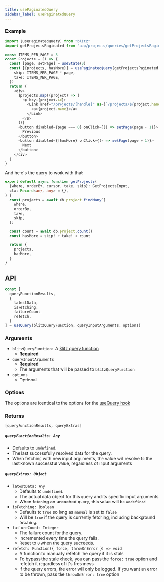 ```yaml
---
title: usePaginatedQuery
sidebar_label: usePaginatedQuery
---
```


### Example

```ts
import {usePaginatedQuery} from "blitz"
import getProjectsPaginated from "app/projects/queries/getProjectsPaginated"

const ITEMS_PER_PAGE = 3
const Projects = () => {
  const [page, setPage] = useState(0)
  const [{projects, hasMore}] = usePaginatedQuery(getProjectsPaginated, {
    skip: ITEMS_PER_PAGE * page,
    take: ITEMS_PER_PAGE,
  })
  return (
    <div>
      {projects.map((project) => (
        <p key={project.id}>
          <Link href="/projects/[handle]" as={`/projects/${project.handle}`}>
            <a>{project.name}</a>
          </Link>
        </p>
      ))}
      <button disabled={page === 0} onClick={() => setPage(page - 1)}>
        Previous
      </button>
      <button disabled={!hasMore} onClick={() => setPage(page + 1)}>
        Next
      </button>
    </div>
  )
}
```

And here's the query to work with that:

```ts
export default async function getProjects(
  {where, orderBy, cursor, take, skip}: GetProjectsInput,
  ctx: Record<any, any> = {},
) {
  const projects = await db.project.findMany({
    where,
    orderBy,
    take,
    skip,
  })

  const count = await db.project.count()
  const hasMore = skip! + take! < count

  return {
    projects,
    hasMore,
  }
}
```

## API

<!-- prettier-ignore -->
```js
const [
  queryFunctionResults,
  {
    latestData,
    isFetching,
    failureCount,
    refetch,
  }
] = useQuery(blitzQueryFunction, queryInputArguments, options)
```

### Arguments

- `blitzQueryFunction:` A [Blitz query function](./query-definition)
  - **Required**
- `queryInputArguments`
  - **Required**
  - The arguments that will be passed to `blitzQueryFunction`
- `options`
  - Optional

### Options

The options are identical to the options for the [useQuery hook](./use-query.mdx)

### Returns

`[queryFunctionResults, queryExtras]`

##### `queryFunctionResults: Any`

- Defaults to `undefined`.
- The last successfully resolved data for the query.
- When fetching with new input arguments, the value will resolve to the last known successful value, regardless of input arguments

##### `queryExtras: Object`

- `latestData: Any`
  - Defaults to `undefined`.
  - The actual data object for this query and its specific input arguments
  - When fetching an uncached query, this value will be `undefined`
- `isFetching: Boolean`
  - Defaults to `true` so long as `manual` is set to `false`
  - Will be `true` if the query is currently fetching, including background fetching.
- `failureCount: Integer`
  - The failure count for the query.
  - Incremented every time the query fails.
  - Reset to `0` when the query succeeds.
- `refetch: Function({ force, throwOnError }) => void`
  - A function to manually refetch the query if it is stale.
  - To bypass the stale check, you can pass the `force: true` option and refetch it regardless of it's freshness
  - If the query errors, the error will only be logged. If you want an error to be thrown, pass the `throwOnError: true` option
